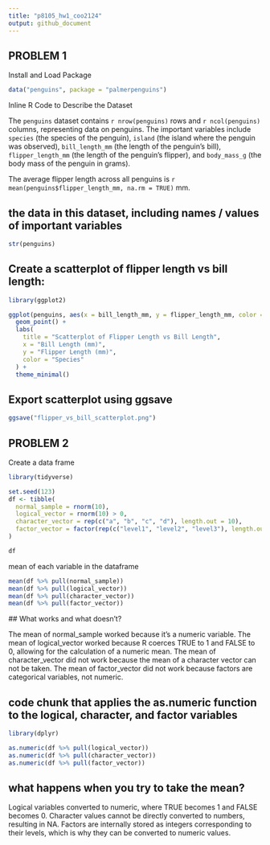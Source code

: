 ```yaml
---
title: "p8105_hw1_coo2124"
output: github_document
---
```


## PROBLEM 1

Install and Load Package

```r
data("penguins", package = "palmerpenguins")
```


Inline R Code to Describe the Dataset

The `penguins` dataset contains `r nrow(penguins)` rows and `r ncol(penguins)` columns, representing data on penguins. The important variables include `species` (the species of the penguin), `island` (the island where the penguin was observed), `bill_length_mm` (the length of the penguin's bill), `flipper_length_mm` (the length of the penguin's flipper), and `body_mass_g` (the body mass of the penguin in grams).

The average flipper length across all penguins is `r mean(penguins$flipper_length_mm, na.rm = TRUE)` mm.


## the data in this dataset, including names / values of important variables
```r
str(penguins)
```

## Create a scatterplot of flipper length vs bill length:

```r
library(ggplot2)

ggplot(penguins, aes(x = bill_length_mm, y = flipper_length_mm, color = species)) +
  geom_point() +
  labs(
    title = "Scatterplot of Flipper Length vs Bill Length",
    x = "Bill Length (mm)",
    y = "Flipper Length (mm)",
    color = "Species"
  ) +
  theme_minimal()
```

## Export scatterplot using ggsave

```r
ggsave("flipper_vs_bill_scatterplot.png")
```


## PROBLEM 2

Create a data frame

```r
library(tidyverse)

set.seed(123)
df <- tibble(
  normal_sample = rnorm(10),                          
  logical_vector = rnorm(10) > 0,                      
  character_vector = rep(c("a", "b", "c", "d"), length.out = 10),  
  factor_vector = factor(rep(c("level1", "level2", "level3"), length.out = 10))  
)

df
```

 mean of each variable in the dataframe
 
```r
mean(df %>% pull(normal_sample))        
mean(df %>% pull(logical_vector))        
mean(df %>% pull(character_vector))     
mean(df %>% pull(factor_vector))         
```
 
 ## What works and what doesn’t?
 
The mean of normal_sample  worked because it's a numeric variable.
The mean of logical_vector  worked because R coerces TRUE to 1 and FALSE to 0, allowing for the calculation of a numeric mean.
The mean of character_vector did not work because the mean of a character vector can not be taken.
The mean of factor_vector did not work because factors are categorical variables, not numeric.


## code chunk that applies the as.numeric function to the logical, character, and factor variables
```r
library(dplyr)

as.numeric(df %>% pull(logical_vector))
as.numeric(df %>% pull(character_vector))
as.numeric(df %>% pull(factor_vector))
```

## what happens when you try to take the mean?

Logical variables converted to numeric, where TRUE becomes 1 and FALSE becomes 0.
Character values cannot be directly converted to numbers, resulting in NA.
Factors are internally stored as integers corresponding to their levels, which is why they can be converted to numeric values.
